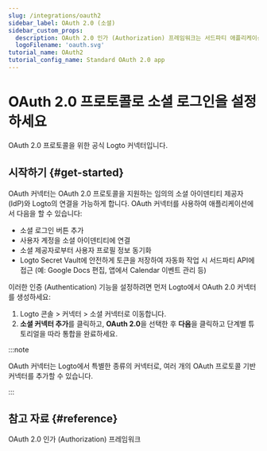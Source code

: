 ```yaml
---
slug: /integrations/oauth2
sidebar_label: OAuth 2.0 (소셜)
sidebar_custom_props:
  description: OAuth 2.0 인가 (Authorization) 프레임워크는 서드파티 애플리케이션이 HTTP 서비스에 제한된 접근을 얻을 수 있도록 합니다.
  logoFilename: 'oauth.svg'
tutorial_name: OAuth2
tutorial_config_name: Standard OAuth 2.0 app
---
```




# OAuth 2.0 프로토콜로 소셜 로그인을 설정하세요

OAuth 2.0 프로토콜을 위한 공식 Logto 커넥터입니다.

<GuideTip />

## 시작하기 \{#get-started}

OAuth 커넥터는 OAuth 2.0 프로토콜을 지원하는 임의의 소셜 아이덴티티 제공자 (IdP)와 Logto의 연결을 가능하게 합니다. OAuth 커넥터를 사용하여 애플리케이션에서 다음을 할 수 있습니다:

- 소셜 로그인 버튼 추가
- 사용자 계정을 소셜 아이덴티티에 연결
- 소셜 제공자로부터 사용자 프로필 정보 동기화
- Logto Secret Vault에 안전하게 토큰을 저장하여 자동화 작업 시 서드파티 API에 접근 (예: Google Docs 편집, 앱에서 Calendar 이벤트 관리 등)

이러한 인증 (Authentication) 기능을 설정하려면 먼저 Logto에서 OAuth 2.0 커넥터를 생성하세요:

1. <CloudLink to="/connectors/social">Logto 콘솔 > 커넥터 > 소셜 커넥터</CloudLink>로 이동합니다.
2. **소셜 커넥터 추가**를 클릭하고, **OAuth 2.0**을 선택한 후 **다음**을 클릭하고 단계별 튜토리얼을 따라 통합을 완료하세요.

:::note

OAuth 커넥터는 Logto에서 특별한 종류의 커넥터로, 여러 개의 OAuth 프로토콜 기반 커넥터를 추가할 수 있습니다.

:::

<Integration />

## 참고 자료 \{#reference}

<Url href="https://www.rfc-editor.org/rfc/rfc6749">OAuth 2.0 인가 (Authorization) 프레임워크</Url>
